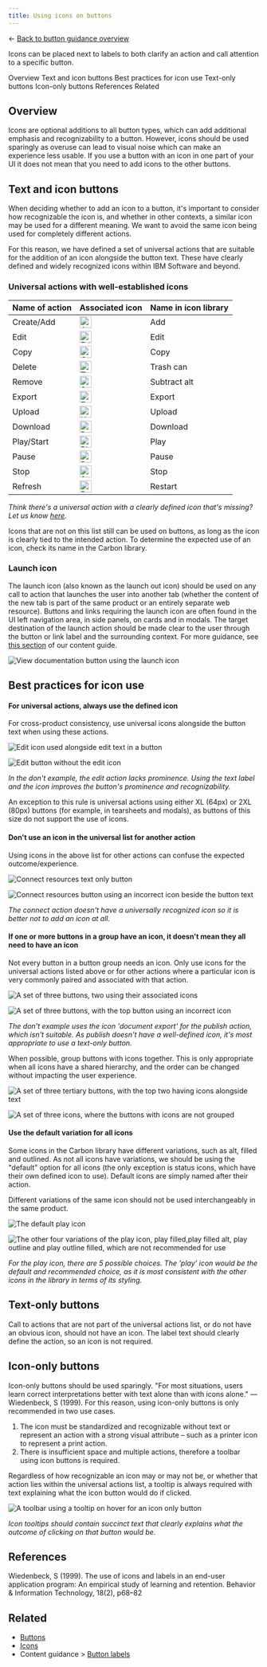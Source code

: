 ```yaml
---
title: Using icons on buttons
---
```


<- [Back to button guidance overview](https://pages.github.ibm.com/cdai-design/pal/components/button-guidance/overview) 

<PageDescription>

Icons can be placed next to labels to both clarify an action and call attention to a specific button.

</PageDescription>

<AnchorLinks>
  <AnchorLink>Overview</AnchorLink>
  <AnchorLink>Text and icon buttons</AnchorLink>
  <AnchorLink>Best practices for icon use</AnchorLink>
  <AnchorLink>Text-only buttons</AnchorLink>
  <AnchorLink>Icon-only buttons</AnchorLink>
  <AnchorLink>References</AnchorLink>
  <AnchorLink>Related</AnchorLink>
</AnchorLinks>

## Overview 
Icons are optional additions to all button types, which can add additional emphasis and recognizability to a button. However, icons should be used sparingly as overuse can lead to visual noise which can make an experience less usable. If you use a button with an icon in one part of your UI it does not mean that you need to add icons to the other buttons.

## Text and icon buttons
When deciding whether to add an icon to a button, it's important to consider how recognizable the icon is, and whether in other contexts, a similar icon may be used for a different meaning. We want to avoid the same icon being used for completely different actions. 

For this reason, we have defined a set of universal actions that are suitable for the addition of an icon alongside the button text. These have clearly defined and widely recognized icons within IBM Software and beyond.

### Universal actions with well-established icons

| Name of action    | Associated icon   | Name in icon library |
| ------- | ------ | ---------- |
| Create/Add | <img style="width: 24px" src="images/Create.svg" alt="Add"/>             | Add           |
| Edit       | <img style="width: 24px" src="images/Edit.svg" alt="Edot"/>              | Edit          |
| Copy       | <img style="width: 24px" src="images/Copy.svg" alt="Copy"/>              | Copy          |
| Delete     | <img style="width: 24px" src="images/Delete.svg" alt="Trash can"/>       | Trash can     |
| Remove     | <img style="width: 24px" src="images/Remove.svg" alt="Subtract-alt"/>    | Subtract alt  |
| Export     | <img style="width: 24px" src="images/Export.svg" alt="Export"/>          | Export        |
| Upload     | <img style="width: 24px" src="images/Upload.svg" alt="Upload"/>          | Upload        |
| Download   | <img style="width: 24px" src="images/Download.svg" alt="Download"/>      | Download      |
| Play/Start | <img style="width: 24px" src="images/Play.svg" alt="Play"/>              | Play          |
| Pause      | <img style="width: 24px" src="images/Pause.svg" alt="Pause"/>            | Pause         |
| Stop       | <img style="width: 24px" src="images/Stop.svg" alt="Stop"/>              | Stop          |
| Refresh    | <img style="width: 24px" src="images/Refresh.svg" alt="Restart"/>        | Restart       |

_Think there's a universal action with a clearly defined icon that's missing? Let us know [here](https://github.ibm.com/CDAI-design/pal)._

Icons that are not on this list still can be used on buttons, as long as the icon is clearly tied to the intended action. To determine the expected use of an icon, check its name in the Carbon library.

### Launch icon
The launch icon (also known as the launch out icon) should be used on any call to action that launches the user into another tab (whether the content of the new tab is part of the same product or an entirely separate web resource). Buttons and links requiring the launch icon are often found in the UI left navigation area, in side panels, on cards and in modals. The target destination of the launch action should be made clear to the user through the button or link label and the surrounding context. For more guidance, see [this section](https://pages.github.ibm.com/cdai-design/pal/content/navigation-labels/#match-link-text-to-page-heading) of our content guide.

<Row>
  <Column colLg={8}>

![View documentation button using the launch icon](images/Text-and-icon-launch.png)

  </Column>
</Row>

## Best practices for icon use

#### For universal actions, always use the defined icon
For cross-product consistency, use universal icons alongside the button text when using these actions.

<Row>
  <Column colLg={4}>

<DoDontExample type="do">

![Edit icon used alongside edit text in a button](images/Icon-best-practices-do-1.png)

</DoDontExample>
  </Column>

  <Column colLg={4}>

<DoDontExample type="dont">

![Edit button without the edit icon](images/Icon-best-practices-dont-1.png)

</DoDontExample>
  </Column>
</Row>

_In the don't example, the edit action lacks prominence. Using the text label and the icon improves the button's prominence and recognizability._

An exception to this rule is universal actions using either XL (64px) or 2XL (80px) buttons (for example, in tearsheets and modals), as buttons of this size do not support the use of icons.

#### Don't use an icon in the universal list for another action
Using icons in the above list for other actions can confuse the expected outcome/experience.

<Row>
  <Column colLg={4}>

<DoDontExample type="do">

![Connect resources text only button](images/Icon-best-practices-do-2.png)

</DoDontExample>
  </Column>

  <Column colLg={4}>

<DoDontExample type="dont">

![Connect resources button using an incorrect icon beside the button text](images/Icon-best-practices-dont-2.png)

</DoDontExample>
  </Column>
</Row>

_The connect action doesn't have a universally recognized icon so it is better not to add an icon at all._

#### If one or more buttons in a group have an icon, it doesn't mean they all need to have an icon
Not every button in a button group needs an icon. Only use icons for the universal actions listed above or for other actions where a particular icon is very commonly paired and associated with that action.

<Row>
  <Column colLg={4}>

<DoDontExample type="do">

![A set of three buttons, two using their associated icons](images/Icon-best-practices-do-3.png)

</DoDontExample>
  </Column>

  <Column colLg={4}>

<DoDontExample type="dont">

![A set of three buttons, with the top button using an incorrect icon](images/Icon-best-practices-dont-3.png)

</DoDontExample>
  </Column>
</Row>

_The don't example uses the icon 'document export' for the publish action, which isn't suitable. As publish doesn't have a well-defined icon, it's most appropriate to use a text-only button._

When possible, group buttons with icons together. This is only appropriate when all icons have a shared hierarchy, and the order can be changed without impacting the user experience. 

<Row>
  <Column colLg={4}>

<DoDontExample type="do">

![A set of three tertiary buttons, with the top two having icons alongside text](images/Icon-best-practices-do-4.png)

</DoDontExample>
  </Column>

  <Column colLg={4}>

<DoDontExample type="dont">

![A set of three icons, where the buttons with icons are not grouped](images/Icon-best-practices-dont-4.png)

</DoDontExample>
  </Column>
</Row>

#### Use the default variation for all icons
Some icons in the Carbon library have different variations, such as alt, filled and outlined. As not all icons have variations, we should be using the "default" option for all icons (the only exception is status icons, which have their own defined icon to use). Default icons are simply named after their action.

Different variations of the same icon should not be used interchangeably in the same product.

<Row>
  <Column colLg={4}>

<DoDontExample type="do">

![The default play icon](images/Icon-best-practices-do-5.png)

</DoDontExample>
  </Column>

  <Column colLg={4}>

<DoDontExample type="dont">

![The other four variations of the play icon, play filled,play filled alt, play outline and play outline filled, which are not recommended for use](images/Icon-best-practices-dont-5.png)

</DoDontExample>
  </Column>
</Row>

_For the play icon, there are 5 possible choices. The 'play' icon would be the default and recommended choice, as it is most consistent with the other icons in the library in terms of its styling._

## Text-only buttons
Call to actions that are not part of the universal actions list, or do not have an obvious icon, should not have an icon. The label text should clearly define the action, so an icon is not required.

## Icon-only buttons
Icon-only buttons should be used sparingly. "For most situations, users learn correct interpretations better with text alone than with icons alone." — Wiedenbeck, S (1999). For this reason, using icon-only buttons is only recommended in two use cases.

1. The icon must be standardized and recognizable without text or represent an action with a strong visual attribute – such as a printer icon to represent a print action.
2. There is insufficient space and multiple actions, therefore a toolbar using icon buttons is required.

Regardless of how recognizable an icon may or may not be, or whether that action lies within the universal actions list, a tooltip is always required with text explaining what the icon button would do if clicked. 

<Row>
  <Column colLg={8}>

![A toolbar using a tooltip on hover for an icon only button](images/Icon-only-button.png)

  </Column>
</Row>

_Icon tooltips should contain succinct text that clearly explains what the outcome of clicking on that button would be._ 

## References
Wiedenbeck, S (1999). The use of icons and labels in an end-user application program: An empirical study of learning and retention. Behavior & Information Technology, 18(2), p68–82

## Related
- [Buttons](https://www.carbondesignsystem.com/components/button/usage/)
- [Icons](https://www.carbondesignsystem.com/guidelines/icons/library/)
- Content guidance > [Button labels](https://pages.github.ibm.com/cdai-design/pal/content/button-labels)




